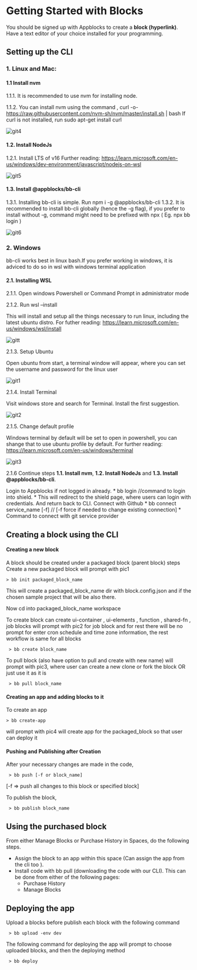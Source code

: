 
# Getting Started with Blocks

You should be signed up with Appblocks to create a **block (hyperlink)**. Have a text editor of your choice installed for your programming.

## Setting up the CLI

### 1. Linux and Mac:  

#### 1.1 Install nvm
1.1.1.	It is recommended to use nvm for installing node.  

1.1.2.	You can install nvm using the command ,
 curl -o- https://raw.githubusercontent.com/nvm-sh/nvm/master/install.sh | bash
If curl is not installed, run sudo apt-get install curl  

![git4](https://user-images.githubusercontent.com/97872852/203755963-0ed75bc1-5af0-42fc-b8bc-49c168de93e5.gif)  

#### 1.2. Install NodeJs
1.2.1.	Install LTS of v16
Further reading: https://learn.microsoft.com/en-us/windows/dev-environment/javascript/nodejs-on-wsl  

![git5](https://user-images.githubusercontent.com/97872852/203756175-9d98c29c-421b-4deb-be4a-c44c67ae3038.gif)  

#### 1.3. Install @appblocks/bb-cli
1.3.1.	Installing bb-cli is simple. Run npm i -g @appblocks/bb-cli
1.3.2.	It is recommended to install bb-cli globally (hence the -g flag), if you prefer to install without -g, command might need to be prefixed with npx ( Eg. npx bb login )  

![git6](https://user-images.githubusercontent.com/97872852/203756370-557ad93f-4817-4cc7-b7c3-cdbfa65b39cb.gif)  

### 2. Windows
bb-cli works best in linux bash.If you prefer working in windows, it is adviced to do so in wsl with windows terminal application
#### 2.1. Installing WSL
2.1.1.	Open windows Powershell or Command Prompt in administrator mode  

2.1.2.	Run wsl –install  

This will install and setup all the things necessary to run linux, including the latest ubuntu distro. For futher reading: https://learn.microsoft.com/en-us/windows/wsl/install  

![gitt](https://user-images.githubusercontent.com/97872852/203749101-a6915fec-cb28-4d01-9a3e-fc85533eea11.gif)  

2.1.3. Setup Ubuntu  

Open ubuntu from start, a terminal window will appear, where you can set the username and password for the linux user  

![git1](https://user-images.githubusercontent.com/97872852/203754998-6b5c3e72-56a2-46b3-b8a9-ce14db3ec661.gif)  

2.1.4. Install Terminal  

  Visit windows store and search for Terminal. Install the first suggestion.  
 
![git2](https://user-images.githubusercontent.com/97872852/203755290-dcb464d2-98fa-4152-b2b7-055d2c11f96f.gif)  

2.1.5. Change default profile  

   Windows terminal by default will be set to open in powershell, you can shange that to use ubuntu profile by default. For further reading: https://learn.microsoft.com/en-us/windows/terminal  

![git3](https://user-images.githubusercontent.com/97872852/203755570-fc9eb24a-2339-4d13-9dc1-4d70dcfc0f8e.gif)  

2.1.6 Continue steps **1.1. Install nvm**, **1.2. Install NodeJs** and **1.3. Install @appblocks/bb-cli**.


 Login to Appblocks if not logged in already.
    * bb login //command to login into shield. 
    * This will redirect to the shield page,  where users can login with credentials. And return back to CLI.
 Connect with Github
    * bb connect service_name [-f] // [-f force if needed to change existing connection] 
    * Command to connect with git service provider


## Creating a block using the CLI

#### Creating a new block  

A block should be created under a packaged block (parent block) steps  
Create a new packaged block will prompt with pic1
   
    > bb init packaged_block_name    
   
This will create a packaged_block_name dir with block.config.json and if the chosen sample project that will be also there.    
   
Now cd into packaged_block_name workspace  
   
To create block can create ui-container , ui-elements , function , shared-fn , job blocks will prompt with pic2 for job block and for rest there will be no prompt for enter cron schedule and time zone information, the rest workflow is same for all blocks  
   
     > bb create block_name  
    
To pull block (also have option to pull and create with new name) will prompt with pic3, where user can create a new clone or fork the block OR just use it as it is   
   
     > bb pull block_name   
     
 
#### Creating an app and adding blocks to it    
To create an app   
  
    > bb create-app   
   
 will prompt with pic4
 will create app for the packaged_block so that user can deploy it

 #### Pushing and Publishing after Creation
 
 After your necessary changes are made in the code,  
  
     > bb push [-f or block_name]  
     
  [-f => push all changes to this block or specified block]  
     
 To publish the block,  
  
     > bb publish block_name  
     
## Using the purchased block

From either Manage Blocks or Purchase History in Spaces, do the following steps.
* Assign the block to an app within this space (Can assign the app from the cli too ).
* Install code with bb pull (downloading the code with our CLI). This can be done from either of the following pages:
  * Purchase History
  * Manage Blocks

## Deploying the app
Upload a blocks before publish each block with the following command  

     > bb upload -env dev    
     
The following command for deploying the app will prompt to choose uploaded blocks, and then the deploying method  

     > bb deploy  


